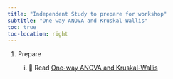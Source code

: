 ```yaml
---
title: "Independent Study to prepare for workshop"
subtitle: "One-way ANOVA and Kruskal-Wallis"
toc: true
toc-location: right
---
```


1.  Prepare

    i.  📖 Read [One-way ANOVA and Kruskal-Wallis](https://3mmarand.github.io/comp4biosci/one_way_anova_and_kw.html) 



